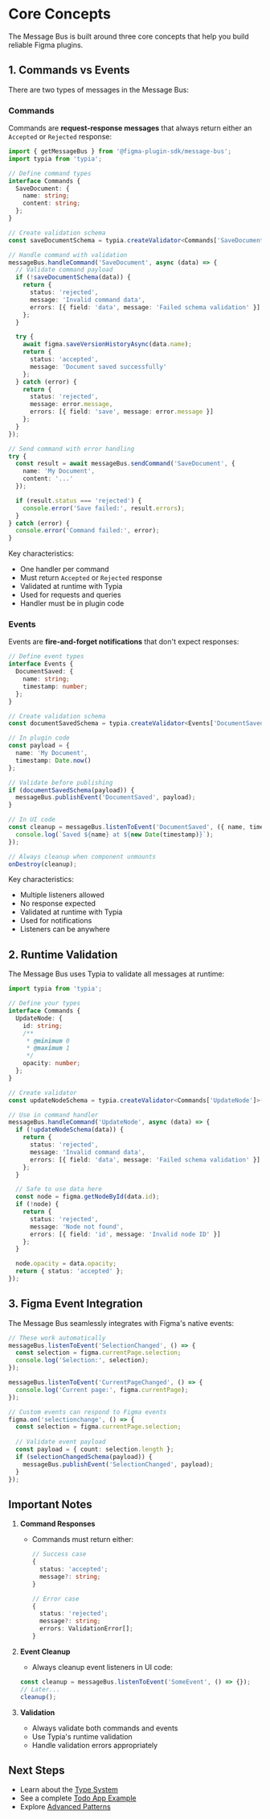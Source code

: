 
<Meta title="Core Concepts" />

# Core Concepts

The Message Bus is built around three core concepts that help you build reliable Figma plugins.

## 1. Commands vs Events

There are two types of messages in the Message Bus:

### Commands
Commands are **request-response messages** that always return either an `Accepted` or `Rejected` response:

~~~typescript
import { getMessageBus } from '@figma-plugin-sdk/message-bus';
import typia from 'typia';

// Define command types
interface Commands {
  SaveDocument: {
    name: string;
    content: string;
  };
}

// Create validation schema
const saveDocumentSchema = typia.createValidator<Commands['SaveDocument']>();

// Handle command with validation
messageBus.handleCommand('SaveDocument', async (data) => {
  // Validate command payload
  if (!saveDocumentSchema(data)) {
    return {
      status: 'rejected',
      message: 'Invalid command data',
      errors: [{ field: 'data', message: 'Failed schema validation' }]
    };
  }

  try {
    await figma.saveVersionHistoryAsync(data.name);
    return { 
      status: 'accepted',
      message: 'Document saved successfully'
    };
  } catch (error) {
    return {
      status: 'rejected',
      message: error.message,
      errors: [{ field: 'save', message: error.message }]
    };
  }
});

// Send command with error handling
try {
  const result = await messageBus.sendCommand('SaveDocument', {
    name: 'My Document',
    content: '...'
  });

  if (result.status === 'rejected') {
    console.error('Save failed:', result.errors);
  }
} catch (error) {
  console.error('Command failed:', error);
}
~~~

Key characteristics:
- One handler per command
- Must return `Accepted` or `Rejected` response
- Validated at runtime with Typia
- Used for requests and queries
- Handler must be in plugin code

### Events
Events are **fire-and-forget notifications** that don't expect responses:

~~~typescript
// Define event types
interface Events {
  DocumentSaved: {
    name: string;
    timestamp: number;
  };
}

// Create validation schema
const documentSavedSchema = typia.createValidator<Events['DocumentSaved']>();

// In plugin code
const payload = {
  name: 'My Document',
  timestamp: Date.now()
};

// Validate before publishing
if (documentSavedSchema(payload)) {
  messageBus.publishEvent('DocumentSaved', payload);
}

// In UI code
const cleanup = messageBus.listenToEvent('DocumentSaved', ({ name, timestamp }) => {
  console.log(`Saved ${name} at ${new Date(timestamp)}`);
});

// Always cleanup when component unmounts
onDestroy(cleanup);
~~~

Key characteristics:
- Multiple listeners allowed
- No response expected
- Validated at runtime with Typia
- Used for notifications
- Listeners can be anywhere

## 2. Runtime Validation

The Message Bus uses Typia to validate all messages at runtime:

~~~typescript
import typia from 'typia';

// Define your types
interface Commands {
  UpdateNode: {
    id: string;
    /**
     * @minimum 0
     * @maximum 1
     */
    opacity: number;
  };
}

// Create validator
const updateNodeSchema = typia.createValidator<Commands['UpdateNode']>();

// Use in command handler
messageBus.handleCommand('UpdateNode', async (data) => {
  if (!updateNodeSchema(data)) {
    return {
      status: 'rejected',
      message: 'Invalid command data',
      errors: [{ field: 'data', message: 'Failed schema validation' }]
    };
  }

  // Safe to use data here
  const node = figma.getNodeById(data.id);
  if (!node) {
    return {
      status: 'rejected',
      message: 'Node not found',
      errors: [{ field: 'id', message: 'Invalid node ID' }]
    };
  }

  node.opacity = data.opacity;
  return { status: 'accepted' };
});
~~~

## 3. Figma Event Integration

The Message Bus seamlessly integrates with Figma's native events:

~~~typescript
// These work automatically
messageBus.listenToEvent('SelectionChanged', () => {
  const selection = figma.currentPage.selection;
  console.log('Selection:', selection);
});

messageBus.listenToEvent('CurrentPageChanged', () => {
  console.log('Current page:', figma.currentPage);
});

// Custom events can respond to Figma events
figma.on('selectionchange', () => {
  const selection = figma.currentPage.selection;
  
  // Validate event payload
  const payload = { count: selection.length };
  if (selectionChangedSchema(payload)) {
    messageBus.publishEvent('SelectionChanged', payload);
  }
});
~~~

## Important Notes

1. **Command Responses**
   - Commands must return either:
     ~~~typescript
     // Success case
     { 
       status: 'accepted';
       message?: string;
     }
     
     // Error case
     {
       status: 'rejected';
       message?: string;
       errors: ValidationError[];
     }
     ~~~

2. **Event Cleanup**
   - Always cleanup event listeners in UI code:
   ~~~typescript
   const cleanup = messageBus.listenToEvent('SomeEvent', () => {});
   // Later...
   cleanup();
   ~~~

3. **Validation**
   - Always validate both commands and events
   - Use Typia's runtime validation
   - Handle validation errors appropriately

## Next Steps

- Learn about the [Type System](/?path=/docs/📦-message-bus-〰️-🚧-beta-type-system--docs)
- See a complete [Todo App Example](/?path=/docs/📦-message-bus-〰️-🚧-beta-example--docs)
- Explore [Advanced Patterns](/?path=/docs/📦-message-bus-〰️-🚧-beta-advanced-patterns--docs)